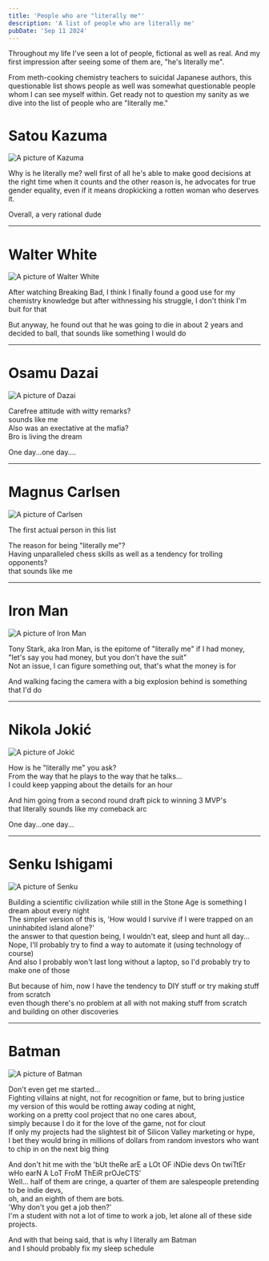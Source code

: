 ```yaml
---
title: 'People who are "literally me"'
description: 'A list of people who are literally me'
pubDate: 'Sep 11 2024'
---
```


Throughout my life I've seen a lot of people, fictional as well as real.
And my first impression after seeing some of them are, "he's literally me".

From meth-cooking chemistry teachers to suicidal Japanese authors,
this questionable list shows people as well was somewhat questionable people whom I can see myself within.
Get ready not to question my sanity as we dive into the list of people who are "literally me."


# Satou Kazuma
![A picture of Kazuma](/blog-imgs/literally-me/kazuma.webp)

Why is he literally me? well first of all he's able to make good decisions at the right time when it counts
and the other reason is, he advocates for true gender equality,
even if it means dropkicking a rotten woman who deserves it.

Overall, a very rational dude

---

# Walter White
<img src="/blog-imgs/literally-me/walter.webp"
 style="object-fit: contain; max-height: 450px;" alt="A picture of Walter White" />

After watching Breaking Bad, I think I finally found a good use for my chemistry knowledge
but after withnessing his struggle, I don't think I'm buit for that

But anyway, he found out that he was going to die in about 2 years and decided to ball,
that sounds like something I would do

---

# Osamu Dazai
<img src="/blog-imgs/literally-me/dazai.webp"
 style="object-fit: contain; max-height: 450px;" alt="A picture of Dazai" />

Carefree attitude with witty remarks? \
sounds like me \
Also was an exectative at the mafia? \
Bro is living the dream

One day...one day....

---

# Magnus Carlsen
<img src="/blog-imgs/literally-me/carlsen.jpg"
 style="object-fit: contain; max-height: 450px;" alt="A picture of Carlsen" />

The first actual person in this list

The reason for being "literally me"? \
Having unparalleled chess skills as well as a tendency for trolling opponents? \
that sounds like me

---

# Iron Man
<img src="/blog-imgs/literally-me/iron_man.jpg"
 style="object-fit: contain; max-height: 450px;" alt="A picture of Iron Man" />

Tony Stark, aka Iron Man, is the epitome of "literally me" if I had money, \
"let's say you had money, but you don't have the suit" \
Not an issue, I can figure something out, that's what the money is for

And walking facing the camera with a big explosion behind is something that I'd do

---

# Nikola Jokić
<img src="/blog-imgs/literally-me/jokic.webp"
 style="object-fit: contain; max-height: 450px;" alt="A picture of Jokić" />

How is he "literally me" you ask? \
From the way that he plays to the way that he talks... \
I could keep yapping about the details for an hour

And him going from a second round draft pick to winning 3 MVP's \
that literally sounds like my comeback arc

One day...one day...

---

# Senku Ishigami
<img src="/blog-imgs/literally-me/senku.webp"
 style="object-fit: contain; max-height: 450px;" alt="A picture of Senku" />

Building a scientific civilization while still in the Stone Age is something I dream about every night \
The simpler version of this is, 'How would I survive if I were trapped on an uninhabited island alone?' \
the answer to that question being, I wouldn't eat, sleep and hunt all day... \
Nope, I'll probably try to find a way to automate it (using technology of course) \
And also I probably won't last long without a laptop, so I'd probably try to make one of those

But because of him, now I have the tendency to DIY stuff or try making stuff from scratch \
even though there's no problem at all with not making stuff from scratch and building on other discoveries

---

# Batman
<img src="/blog-imgs/literally-me/batman.jpg"
 style="object-fit: contain; max-height: 450px;" alt="A picture of Batman" />

Don't even get me started... \
Fighting villains at night, not for recognition or fame, but to bring justice \
my version of this would be rotting away coding at night, \
working on a pretty cool project that no one cares about, \
simply because I do it for the love of the game, not for clout \
If only my projects had the slightest bit of Silicon Valley marketing or hype, \
I bet they would bring in millions of dollars from random investors
who want to chip in on the next big thing

And don't hit me with the 'bUt theRe arE a LOt OF iNDie devs On twiTtEr wHo earN A LoT FroM ThEiR prOJeCTS' \
Well... half of them are cringe, a quarter of them are salespeople pretending to be indie devs, \
oh, and an eighth of them are bots. \
'Why don't you get a job then?' \
I'm a student with not a lot of time to work a job, let alone all of these side projects.

And with that being said, that is why I literally am Batman \
and I should probably fix my sleep schedule
